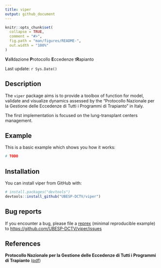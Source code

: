 ```yaml
---
title: viper
output: github_document
---
```


<!-- README.md is generated from README.Rmd. Please edit that file -->

```r
knitr::opts_chunk$set(
  collapse = TRUE,
  comment = "#>",
  fig.path = "man/figures/README-",
  out.width = "100%"
)
```

**V**al**I**dazione **P**rotocollo **E**ccedenze t**R**apianto

Last update: `r Sys.Date()`

## Description

The `viper` package aims is to provide a toolbox of function for model,
validate and visualize dynamics assessed by the "Protocollo Nazionale per la
Gestione delle Eccedenze di Tutti i Programmi di Trapianto" in Italy.

The first implementation is focused on the lung-transplant centers
management.



## Example

This is a basic example which shows you how it works:


```r
# TODO
```



## Installation

You can install viper from GitHub with:

```r
# install.packages("devtools")
devtools::install_github("UBESP-DCTV/viper")
```



## Bug reports
If you encounter a bug, please file a
[reprex](https://github.com/tidyverse/reprex) (minimal reproducible example)
to <https://github.com/UBESP-DCTV/viper/issues>



## References

**Protocollo Nazionale per la Gestione delle Eccedenze di Tutti i Programmi
di Trapianto** ([pdf](http://www.policlinico.mi.it/AMM/nitp/area_operatore/linee_guida/03/ProtocolloNazionaleGestioneEccedenzeCNTO140804.pdf))

